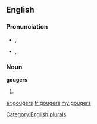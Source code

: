 ==English==

===Pronunciation===
* {{a|UK}} {{IPA|/ˈɡaʊʤ.əz/}}, {{X-SAMPA|/"gaUd_Z.@z/}}
* {{a|US}} {{IPA|/ˈɡaʊʤ.ɚz/}}, {{X-SAMPA|/""gaUd_Z.@`z/}}

===Noun===
'''gougers'''

# {{plural of|gouger}}

[[Category:English plurals]]

[[ar:gougers]]
[[fr:gougers]]
[[my:gougers]]